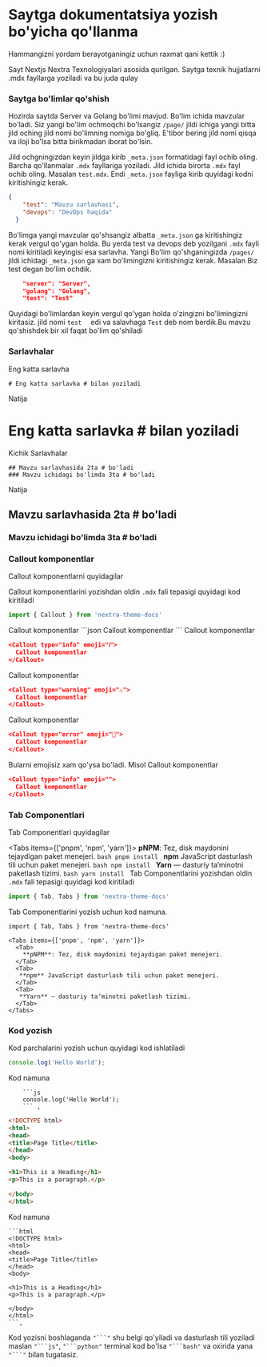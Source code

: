 
# Saytga dokumentatsiya yozish bo'yicha qo'llanma

Hammangizni yordam berayotganingiz uchun raxmat qani kettik  :)

<Callout type="info" emoji="">
  Sayt Nextjs Nextra Texnologiyalari asosida qurilgan. Saytga texnik hujjatlarni .mdx fayllarga yoziladi va bu juda qulay
</Callout>

### Saytga bo'limlar qo'shish

Hozirda saytda Server va Golang bo'limi mavjud. Bo'lim ichida mavzular bo'ladi. Siz yangi bo'lim ochmoqchi bo'lsangiz `/page/` jildi ichiga yangi bitta jild oching jild nomi bo'limning nomiga bo'gliq. E'tibor bering jild nomi qisqa va iloji bo'lsa bitta birikmadan iborat bo'lsin.

Jild ochgningizdan keyin jildga kirib `_meta.json` formatidagi fayl ochib oling. Barcha qo'llanmalar `.mdx` fayllariga yoziladi. Jild ichida birorta `.mdx` fayl ochib oling. Masalan `test.mdx`. Endi `_meta.json` fayliga kirib quyidagi kodni kiritishingiz kerak.

```json
{
    "test": "Mavzu sarlavhasi",
    "devops": "DevOps haqida"
  }
```
Bo'limga yangi mavzular qo'shsangiz albatta `_meta.json` ga kiritishingiz kerak vergul qo'ygan holda.
Bu yerda test va devops deb yozilgani `.mdx` fayli nomi kiritiladi keyingisi esa sarlavha. Yangi Bo'lim qo'shganingizda `/pages/` jildi ichidagi `_meta.json` ga xam bo'limingizni kiritishingiz kerak. Masalan Biz test degan bo'lim ochdik.
```json
    "server": "Server",
    "golang": "Golang",
    "test": "Test"
```
Quyidagi bo'limlardan keyin vergul qo'ygan holda o'zingizni bo'limingizni kiritasiz. jild nomi `test  ` edi va salavhaga `Test` deb nom berdik.Bu mavzu qo'shishdek bir xil faqat bo'lim qo'shiladi

### Sarlavhalar

Eng katta sarlavha
```mdx
# Eng katta sarlavka # bilan yoziladi
```
Natija
# Eng katta sarlavka # bilan yoziladi

Kichik Sarlavhalar

```mdx
## Mavzu sarlavhasida 2ta # bo'ladi
### Mavzu ichidagi bo'limda 3ta # bo'ladi
```
Natija
## Mavzu sarlavhasida 2ta # bo'ladi
### Mavzu ichidagi bo'limda 3ta # bo'ladi

### Callout komponentlar
Callout komponentlarni quyidagilar

Callout komponentlarini yozishdan oldin `.mdx` fali tepasigi quyidagi kod kiritiladi
```js
import { Callout } from 'nextra-theme-docs'
```

<Callout emoji="💡">
  Callout komponentlar
</Callout>
```json
<Callout emoji="💡">
  Callout komponentlar
</Callout>
```

<Callout type="info" emoji="ℹ️">
  Callout komponentlar
</Callout>

```json
<Callout type="info" emoji="ℹ️">
  Callout komponentlar
</Callout>
```

<Callout type="warning" emoji="⚠️">
  Callout komponentlar
</Callout>

```json
<Callout type="warning" emoji="⚠️">
  Callout komponentlar
</Callout>
```

<Callout type="error" emoji="️🚫">
  Callout komponentlar
</Callout>

```json
<Callout type="error" emoji="️🚫">
  Callout komponentlar
</Callout>
```
Bularni emojisiz xam qo'ysa bo'ladi. Misol
<Callout type="info" emoji="">
  Callout komponentlar
</Callout>

```json
<Callout type="info" emoji="">
  Callout komponentlar
</Callout>
```

### Tab Componentlari
Tab Componentlari quyidagilar

<Tabs items={['pnpm', 'npm', 'yarn']}>
  <Tab>
    **pNPM**: Tez, disk maydonini tejaydigan paket menejeri.
    ```bash
    pnpm install
    ```
  </Tab>
  <Tab>
    **npm** JavaScript dasturlash tili uchun paket menejeri.
     ```bash
    npm install
    ```
  </Tab>
  <Tab>
    **Yarn** — dasturiy taʼminotni paketlash tizimi.
     ```bash
    yarn install
    ```
  </Tab>
</Tabs>
Tab Componentlarini yozishdan oldin `.mdx` fali tepasigi quyidagi kod kiritiladi
```js
import { Tab, Tabs } from 'nextra-theme-docs'
```
Tab Componentlarini yozish uchun kod namuna.

```mdx
import { Tab, Tabs } from 'nextra-theme-docs'

<Tabs items={['pnpm', 'npm', 'yarn']}>
  <Tab>
    **pNPM**: Tez, disk maydonini tejaydigan paket menejeri.
  </Tab>
  <Tab>
   **npm** JavaScript dasturlash tili uchun paket menejeri.
  </Tab>
  <Tab>
   **Yarn** — dasturiy taʼminotni paketlash tizimi.
  </Tab>
</Tabs>
```

### Kod yozish

Kod parchalarini yozish uchun quyidagi kod ishlatiladi
```js
console.log('Hello World');
```
Kod namuna
```mdx
    ```js
    console.log('Hello World');
    ``` ,
```
```html
<!DOCTYPE html>
<html>
<head>
<title>Page Title</title>
</head>
<body>

<h1>This is a Heading</h1>
<p>This is a paragraph.</p>

</body>
</html>
```
Kod namuna
```mdx
```html
<!DOCTYPE html>
<html>
<head>
<title>Page Title</title>
</head>
<body>

<h1>This is a Heading</h1>
<p>This is a paragraph.</p>

</body>
</html>
```,

```
Kod yozisni boshlaganda `"```"` shu belgi qo'yiladi va dasturlash tili yoziladi maslan `"```js"`, `"```python"` terminal kod bo'lsa `"```bash"` va oxirida yana `"```"` bilan tugatasiz.